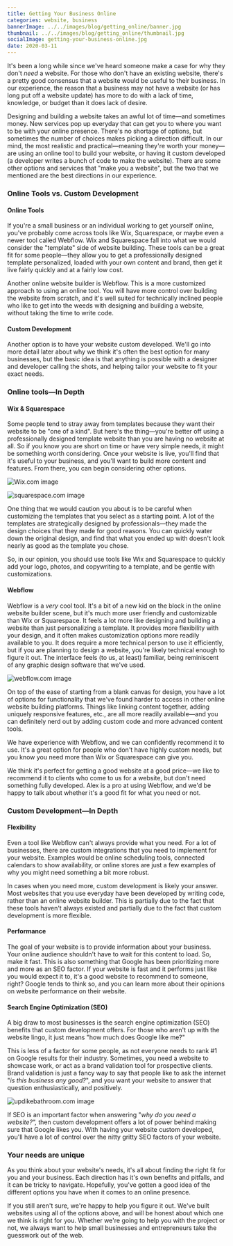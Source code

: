 ```yaml
---
title: Getting Your Business Online
categories: website, business
bannerImage: ../../images/blog/getting_online/banner.jpg
thumbnail: ../../images/blog/getting_online/thumbnail.jpg
socialImage: getting-your-business-online.jpg
date: 2020-03-11
---
```


It's been a long while since we've heard someone make a case for why they don't *need* a website. For those who don't have an existing website, there's a pretty good consensus  that a website would be useful to their business. In our experience, the reason that a business may not have a website (or has long put off a website update) has more to do with a lack of time, knowledge, or budget than it does lack of desire. 

Designing and building a website takes an awful lot of time—and sometimes money. New services pop up everyday that can get you to where you want to be with your online presence. There's no shortage of options, but sometimes the number of choices makes picking a direction difficult. In our mind, the most realistic and practical—meaning they're worth your money—are using an online tool to build your website, or having it custom developed (a developer writes a bunch of code to make the website). There are some other options and services that "make you a website", but the two that we mentioned are the best directions in our experience.

### Online Tools vs. Custom Development

#### Online Tools

If you're a small business or an individual working to get yourself online, you've probably come across tools like Wix, Squarespace, or maybe even a newer tool called Webflow. Wix and Squarespace fall into what we would consider the "template" side of website building. These tools can be a great fit for some people—they allow you to get a professionally designed template personalized, loaded with your own content and brand, then get it live fairly quickly and at a fairly low cost. 

Another online website builder is Webflow. This is a more customized approach to using an online tool. You will have more control over building the website from scratch, and it's well suited for technically inclined people who like to get into the weeds with designing and building a website, without taking the time to write code.

#### Custom Development

Another option is to have your website custom developed. We'll go into more detail later about why we think it's often the best option for many businesses, but the basic idea is that anything is possible with a designer and developer calling the shots, and helping tailor your website to fit your exact needs. 

### Online tools—In Depth

#### Wix & Squarespace

Some people tend to stray away from templates because they want their website to be "one of a kind". But here's the thing—you're better off using a professionally designed template website than you are having no website at all. So if you know you are short on time or have very simple needs, it might be something worth considering. Once your website is live, you'll find that it's useful to your business, and you'll want to build more content and features. From there, you can begin considering other options. 

![Wix.com image](../../images/blog/getting_online/wix.jpg)

![squarespace.com image](../../images/blog/getting_online/squarespace.jpg)

One thing that we would caution you about is to be careful when customizing the templates that you select as a starting point. A lot of the templates are strategically designed by professionals—they made the design choices that they made for good reasons. You can quickly water down the original design, and find that what you ended up with doesn't look nearly as good as the template you chose.

So, in our opinion, you should use tools like Wix and Squarespace to quickly add your logo, photos, and copywriting to a template, and be gentle with customizations.

#### Webflow

Webflow is a *very* cool tool. It's a bit of a new kid on the block in the online website builder scene, but it's much more user friendly and customizable than Wix or Squarespace. It feels a lot more like designing and building a website than just personalizing a template. It provides more flexibility with your design, and it often makes customization options more readily available to you. It does require a more technical person to use it efficiently, but if you are planning to design a website, you're likely technical enough to figure it out. The interface feels (to us, at least) familiar, being  reminiscent of any graphic design software that we've used. 

![webflow.com image](../../images/blog/getting_online/webflow.jpg)

On top of the ease of starting from a blank canvas for design, you have a lot of options for functionality that we've found harder to access in other online website building platforms. Things like linking content together, adding uniquely responsive features, etc., are all more readily available—and you can definitely nerd out by adding custom code and more advanced content tools.

We have experience with Webflow, and we can confidently recommend it to use. It's a great option for people who don't have highly custom needs, but you know you need more than Wix or Squarespace can give you.

We think it's perfect for getting a good website at a good price—we like to recommend it to clients who come to us for a website, but don't need something fully developed. Alex is a pro at using Webflow, and we'd be happy to talk about whether it's a good fit for what you need or not.

### Custom Development—In Depth

#### Flexibility

Even a tool like Webflow can't always provide what you need. For a lot of businesses, there are custom integrations that you need to implement for your website. Examples would be online scheduling tools, connected calendars to show availability, or online stores are just a few examples of why you might need something a bit more robust.

In cases when you need more, custom development is likely your answer. Most websites that you use everyday have been developed by writing code, rather than an online website builder. This is partially due to the fact that these tools haven't always existed and partially due to the fact that custom development is more flexible.  

#### Performance

The goal of your website is to provide information about your business. Your online audience shouldn't have to wait for this content to load. So, make it fast. This is also something that Google has been prioritizing more and more as an SEO factor. If your website is fast and it performs just like you would expect it to, it's a good website to recommend to someone, right? Google tends to think so, and you can learn more about their opinions on website performance on their website.

#### Search Engine Optimization (SEO)

A big draw to most businesses is the search engine optimization (SEO) benefits that custom development offers. For those who aren't up with the website lingo, it just means "how much does Google like me?" 

This is less of a factor for some people, as not everyone needs to rank #1 on Google results for their industry. Sometimes, you need a website to showcase work, or act as a brand validation tool for prospective clients. Brand validation is just a fancy way to say that people like to ask the internet "*is this business any good?*", and you want your website to answer that question enthusiastically, and positively.

![updikebathroom.com image](../../images/blog/getting_online/updike.jpg)

If SEO is an important factor when answering "*why do you need a website?",* then custom development offers a lot of power behind making sure that Google likes you. With having your website custom developed, you'll have a lot of control over the nitty gritty SEO factors of your website.

### Your needs are unique

As you think about your website's needs, it's all about finding the right fit for you and your business. Each direction has it's own benefits and pitfalls, and it can be tricky to navigate. Hopefully, you've gotten a good idea of the different options you have when it comes to an online presence. 

If you still aren't sure, we're happy to help you figure it out. We've built websites using all of the options above, and will be honest about which one we think is right for you. Whether we're going to help you with the project or not, we always want to help small businesses and entrepreneurs take the guesswork out of the web.